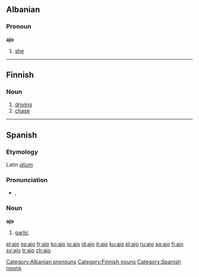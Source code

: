 {{see|ajö}}

==Albanian==

===Pronoun===
'''ajo'''

# [[she]]

----

==Finnish==
===Noun===
{{fi-noun|ajo|type=1}}

# [[driving]]
# [[chase]]

----

==Spanish==

===Etymology===
Latin ''[[alium]]''

===Pronunciation===
*{{IPA|/'axo/}}, {{SAMPA|/'axo/}}

===Noun===
'''ajo''' {{m}}

# [[garlic]]

[[Category:Albanian pronouns]]
[[Category:Finnish nouns]]
[[Category:Spanish nouns]]

[[el:ajo]]
[[es:ajo]]
[[fr:ajo]]
[[ko:ajo]]
[[io:ajo]]
[[id:ajo]]
[[it:ajo]]
[[ku:ajo]]
[[pl:ajo]]
[[ru:ajo]]
[[sq:ajo]]
[[fi:ajo]]
[[sv:ajo]]
[[tr:ajo]]
[[zh:ajo]]